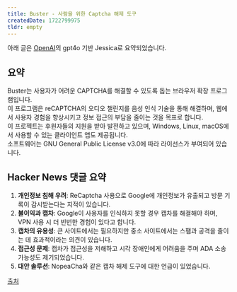 ```yaml
---
title: Buster - 사람을 위한 Captcha 해제 도구
createdDate: 1722799975
tldr: empty
---
```

아래 글은 [OpenAI](https://openai.com)의 gpt4o 기반 Jessica로 요약되었습니다.

## 요약
Buster는 사용자가 어려운 CAPTCHA를 해결할 수 있도록 돕는 브라우저 확장 프로그램입니다.\
이 프로그램은 reCAPTCHA의 오디오 챌린지를 음성 인식 기술을 통해 해결하며, 웹에서 사용자 경험을 향상시키고 정보 접근의 부담을 줄이는 것을 목표로 합니다.\
이 프로젝트는 후원자들의 지원을 받아 발전하고 있으며, Windows, Linux, macOS에서 사용할 수 있는 클라이언트 앱도 제공됩니다.\
소프트웨어는 GNU General Public License v3.0에 따라 라이선스가 부여되어 있습니다.

## Hacker News 댓글 요약
1. **개인정보 침해 우려**: ReCaptcha 사용으로 Google에 개인정보가 유출되고 방문 기록이 감시받는다는 지적이 있습니다.
2. **불이익과 캡차**: Google이 사용자를 인식하지 못할 경우 캡차를 해결해야 하며, VPN 사용 시 더 빈번한 경험이 있다고 합니다.
3. **캡차의 유용성**: 큰 사이트에서는 필요하지만 중소 사이트에서는 스팸과 공격을 줄이는 데 효과적이라는 의견이 있습니다.
4. **접근성 문제**: 캡차가 접근성을 저해하고 시각 장애인에게 어려움을 주며 ADA 소송 가능성도 제기되었습니다.
5. **대안 솔루션**: NopeaCha와 같은 캡차 해제 도구에 대한 언급이 있었습니다.

[출처](https://news.ycombinator.com/item?id=41155164)
